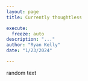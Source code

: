 ```yaml
---
layout: page
title: Currently thoughtless

execute:
  freeze: auto
description: "..."
author: "Ryan Kelly"
date: "1/23/2024"

---
```


random text